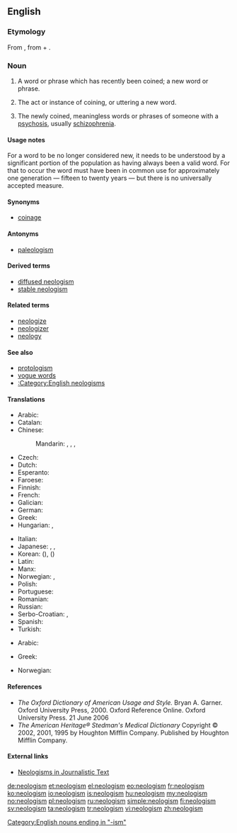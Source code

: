 {{selfref|See also [[Wiktionary:Neologisms]]}}
==English==
{{wikipedia}}

===Etymology===
From {{etyl|fr|en}} {{term|néologisme|lang=fr}}, from {{etyl|grc|en}} {{term|sc=polytonic|νέος||new|lang=grc}} + {{term|sc=polytonic|λόγος||tr=logos|word|lang=grc}}.

===Noun===
{{en-noun|s|-}}

# {{context|linguistics|lang=en}} A word or phrase which has recently been coined; a new word or phrase.
# {{context|linguistics|uncountable|lang=en}} The act or instance of coining, or uttering a new word.
# {{context|psychiatry|lang=en}} The newly coined, meaningless words or phrases of someone with a [[psychosis]], usually [[schizophrenia]].

====Usage notes====
For a word to be no longer considered new, it needs to be understood by a significant portion of the population as having always been a valid word. For that to occur the word must have been in common use for approximately one generation &mdash; fifteen to twenty years &mdash; but there is no universally accepted measure.

====Synonyms====
* [[coinage]]

====Antonyms====
* [[paleologism]]

====Derived terms====
* [[diffused neologism]]
* [[stable neologism]]

====Related terms====
* [[neologize]]
* [[neologizer]]
* [[neology]]

====See also====
* [[protologism]]
* [[vogue word]]s
* [[:Category:English neologisms]]

====Translations====
{{trans-top|recently coined word}}
* Arabic: {{t-|ar|مولدة|f|tr=muwallada}}
* Catalan: {{t-|ca|neologisme|m}}
* Chinese:
*: Mandarin: {{t-|cmn|新詞語|sc=Hani}}, {{t-|cmn|新词语|tr=xīncíyǔ|sc=Hani}}, {{t-|cmn|新詞|sc=Hani}}, {{t-|cmn|新词|tr=xīncí|sc=Hani}}
* Czech: {{t+|cs|novotvar|m}}
* Dutch: {{t+|nl|neologisme|n}}
* Esperanto: {{t+|eo|neologismo}}
* Faroese: {{t-|fo|nýggjyrði|n}}
* Finnish: {{t-|fi|uudismuodoste}}
* French: {{t+|fr|néologisme|m}}
* Galician: {{t|gl|neoloxismo|m}}
* German: {{t+|de|Neologismus|m}}
* Greek: {{t+|el|νεολογισμός|m|tr=neologismós}}
* Hungarian: {{t+|hu|neologizmus}}, {{t-|hu|szóújítás}}
{{trans-mid}}
* Italian: {{t+|it|neologismo|m}}
* Japanese: {{t+|ja|新語|tr=しんご, shingo}}, {{t-|ja|新造語|tr=しんぞうご, shinzōgo}}, {{t+|ja|造語|tr=ぞうご, zōgo}}
* Korean: {{t+|ko|신어|tr=sineo|sc=Hang}} ({{t+|ko|新語|sc=Hani}}), {{t+|ko|신조어|tr=sinjoeo|sc=Hang}} ({{t+|ko|新造語|sc=Hani}})
* Latin: {{t-|la|neologismus|m}}
* Manx: {{t-|gv|noa-ockle|m}}
* Norwegian: {{t+|no|neologisme|m}}, {{t-|no|nyord|n}}
* Polish: {{t+|pl|neologizm|m}}
* Portuguese: {{t+|pt|neologismo|m}}
* Romanian: {{t-|ro|neologism|n}}
* Russian: {{t+|ru|неологизм|m|tr=neologízm}}
* Serbo-Croatian: {{t-|sh|neologizam|m}}, {{t-|sh|novotvorenica|f}}
* Spanish: {{t+|es|neologismo|m}}
* Turkish: {{t-|tr|yenici deyim}}
{{trans-bottom}}

{{trans-top|instance of coinage}}
* Arabic: {{t+|ar|توليد|m|tr=tawlîd}}
{{trans-mid}}
{{trans-bottom}}

{{trans-top|schizophrenic meaningless word}}
* Greek: {{t+|el|νεολογισμός|m|tr=neologismós}}
{{trans-mid}}
* Norwegian: {{t+|no|neologisme|m}}
{{trans-bottom}}

====References====
* ''The Oxford Dictionary of American Usage and Style.'' Bryan A. Garner. Oxford University Press, 2000. Oxford Reference Online. Oxford University Press. 21 June 2006
* ''The American Heritage® Stedman's Medical Dictionary'' Copyright © 2002, 2001, 1995 by Houghton Mifflin Company. Published by Houghton Mifflin Company.

====External links====
* [http://rdues.uce.ac.uk/neologisms.shtml Neologisms in Journalistic Text]

[[Category:English nouns ending in "-ism"]]

[[de:neologism]]
[[et:neologism]]
[[el:neologism]]
[[eo:neologism]]
[[fr:neologism]]
[[ko:neologism]]
[[io:neologism]]
[[is:neologism]]
[[hu:neologism]]
[[my:neologism]]
[[no:neologism]]
[[pl:neologism]]
[[ru:neologism]]
[[simple:neologism]]
[[fi:neologism]]
[[sv:neologism]]
[[ta:neologism]]
[[tr:neologism]]
[[vi:neologism]]
[[zh:neologism]]